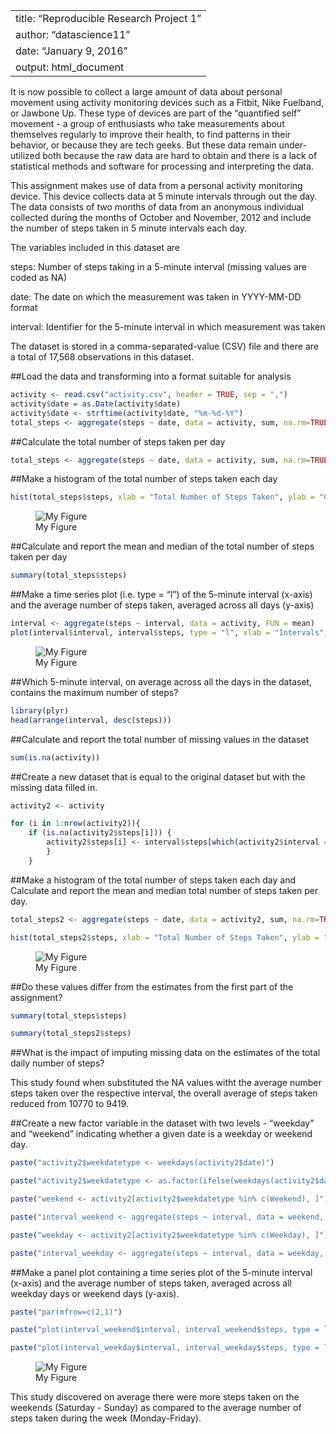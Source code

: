 
---
title: "Reproducible Research Project 1"
author: "datascience11"
date: "January 9, 2016"
output: html_document
---

It is now possible to collect a large amount of data about personal movement using activity monitoring devices such as a Fitbit, Nike Fuelband, or Jawbone Up. These type of devices are part of the "quantified self" movement - a group of enthusiasts who take measurements about themselves regularly to improve their health, to find patterns in their behavior, or because they are tech geeks. But these data remain under-utilized both because the raw data are hard to obtain and there is a lack of statistical methods and software for processing and interpreting the data.

This assignment makes use of data from a personal activity monitoring device. This device collects data at 5 minute intervals through out the day. The data consists of two months of data from an anonymous individual collected during the months of October and November, 2012 and include the number of steps taken in 5 minute intervals each day.

The variables included in this dataset are
    
steps: Number of steps taking in a 5-minute interval (missing values are coded as NA)

date: The date on which the measurement was taken in YYYY-MM-DD format

interval: Identifier for the 5-minute interval in which measurement was taken

The dataset is stored in a comma-separated-value (CSV) file and there are a total of 17,568 observations in this dataset.

##Load the data and transforming into a format suitable for analysis

```r
activity <- read.csv("activity.csv", header = TRUE, sep = ",")
activity$date = as.Date(activity$date)
activity$date <- strftime(activity$date, "%m-%d-%Y")
total_steps <- aggregate(steps ~ date, data = activity, sum, na.rm=TRUE)

```

##Calculate the total number of steps taken per day

```r
total_steps <- aggregate(steps ~ date, data = activity, sum, na.rm=TRUE)
```

##Make a histogram of the total number of steps taken each day

```r
hist(total_steps$steps, xlab = "Total Number of Steps Taken", ylab = "Count", main = "Total Number Steps Taken by Date", ylim = c(0,30))
```

![My Figure](totalsteps.png)

##Calculate and report the mean and median of the total number of steps taken per day

```r
summary(total_steps$steps)
```

##Make a time series plot (i.e. type = "l") of the 5-minute interval (x-axis) and the average number of steps taken, averaged across all days (y-axis)

```r
interval <- aggregate(steps ~ interval, data = activity, FUN = mean)
plot(interval$interval, interval$steps, type = "l", xlab = "Intervals", ylab = "Number of Steps", main = "Total Number of Steps by Intervals")
```

![My Figure](5mininter.png)

##Which 5-minute interval, on average across all the days in the dataset, contains the maximum number of steps?

```r
library(plyr)
head(arrange(interval, desc(steps)))
```

##Calculate and report the total number of missing values in the dataset

```r
sum(is.na(activity))
```

##Create a new dataset that is equal to the original dataset but with the missing data filled in.

```r
activity2 <- activity

for (i in 1:nrow(activity2)){
    if (is.na(activity2$steps[i])) {
        activity2$steps[i] <- interval$steps[which(activity2$interval == interval$interval)] 
        }
    }
```


##Make a histogram of the total number of steps taken each day and Calculate and report the mean and median total number of steps taken per day.  

```r
total_steps2 <- aggregate(steps ~ date, data = activity2, sum, na.rm=TRUE)

hist(total_steps2$steps, xlab = "Total Number of Steps Taken", ylab = "Count", main = "Total Number Steps Taken by Date", ylim = c(0,30))
```

![My Figure](totalsteps2.png)

##Do these values differ from the estimates from the first part of the assignment?

```r
summary(total_steps$steps)

```

```r
summary(total_steps2$steps)

```

##What is the impact of imputing missing data on the estimates of the total daily number of steps?

This study found when substituted the NA values witht the average number steps taken over the respective interval, the overall average of steps taken reduced from 10770 to 9419.

##Create a new factor variable in the dataset with two levels - "weekday" and "weekend" indicating whether a given date is a weekday or weekend day.

```r
paste("activity2$weekdatetype <- weekdays(activity2$date)")

paste("activity2$weekdatetype <- as.factor(ifelse(weekdays(activity2$date) %in% c(Saturday, Sunday), Weekend, Weekday))")

paste("weekend <- activity2[activity2$weekdatetype %in% c(Weekend), ]")

paste("interval_weekend <- aggregate(steps ~ interval, data = weekend, FUN = mean)")

paste("weekday <- activity2[activity2$weekdatetype %in% c(Weekday), ]")

paste("interval_weekday <- aggregate(steps ~ interval, data = weekday, FUN = mean)")

```


##Make a panel plot containing a time series plot of the 5-minute interval (x-axis) and the average number of steps taken, averaged across all weekday days or weekend days (y-axis).

```r
paste("par(mfrow=c(2,1)")

paste("plot(interval_weekend$interval, interval_weekend$steps, type = l, xlab = Interval, ylab = Average Number of Steps, col = red, main = Weekend)")

paste("plot(interval_weekday$interval, interval_weekday$steps, type = l, xlab = Interval, ylab = Average Number of Steps, col = red, main = Weekday)")

```

![My Figure](weekdays_comp.png)

This study discovered on average there were more steps taken on the weekends (Saturday - Sunday) as compared to the average number of steps taken during the week (Monday-Friday).


